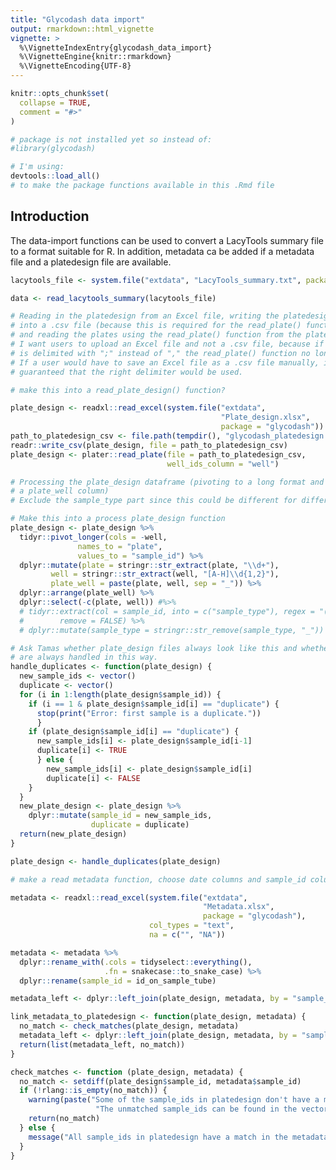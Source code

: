 ```yaml
---
title: "Glycodash data import"
output: rmarkdown::html_vignette
vignette: >
  %\VignetteIndexEntry{glycodash_data_import}
  %\VignetteEngine{knitr::rmarkdown}
  %\VignetteEncoding{UTF-8}
---
```


```r
knitr::opts_chunk$set(
  collapse = TRUE,
  comment = "#>"
)
```

```r
# package is not installed yet so instead of:
#library(glycodash)

# I'm using:
devtools::load_all()
# to make the package functions available in this .Rmd file
```

## Introduction

The data-import functions can be used to convert a LacyTools summary file to a format suitable for R. In addition, metadata ca be added if a metadata file and a platedesign file are available.

```r

lacytools_file <- system.file("extdata", "LacyTools_summary.txt", package = "glycodash")

data <- read_lacytools_summary(lacytools_file)

# Reading in the platedesign from an Excel file, writing the platedesign 
# into a .csv file (because this is required for the read_plate() function from plater) 
# and reading the plates using the read_plate() function from the plater package.
# I want users to upload an Excel file and not a .csv file, because if the csv file
# is delimited with ";" instead of "," the read_plate() function no longer works.
# If a user would have to save an Excel file as a .csv file manually, it cannot be 
# guaranteed that the right delimiter would be used.

# make this into a read_plate_design() function?

plate_design <- readxl::read_excel(system.file("extdata",
                                               "Plate_design.xlsx",
                                               package = "glycodash"))
path_to_platedesign_csv <- file.path(tempdir(), "glycodash_platedesign.csv")
readr::write_csv(plate_design, file = path_to_platedesign_csv)
plate_design <- plater::read_plate(file = path_to_platedesign_csv, 
                                   well_ids_column = "well")

# Processing the plate_design dataframe (pivoting to a long format and adding
# a plate_well column)
# Exclude the sample_type part since this could be different for different data?

# Make this into a process plate_design function
plate_design <- plate_design %>%
  tidyr::pivot_longer(cols = -well,
               names_to = "plate",
               values_to = "sample_id") %>%
  dplyr::mutate(plate = stringr::str_extract(plate, "\\d+"),
         well = stringr::str_extract(well, "[A-H]\\d{1,2}"),
         plate_well = paste(plate, well, sep = "_")) %>% 
  dplyr::arrange(plate_well) %>% 
  dplyr::select(-c(plate, well)) #%>% 
  # tidyr::extract(col = sample_id, into = c("sample_type"), regex = "(.+_|[[:alpha:]]+)", 
  #        remove = FALSE) %>% 
  # dplyr::mutate(sample_type = stringr::str_remove(sample_type, "_"))

# Ask Tamas whether plate_design files always look like this and whether duplicates
# are always handled in this way.
handle_duplicates <- function(plate_design) {
  new_sample_ids <- vector()
  duplicate <- vector()
  for (i in 1:length(plate_design$sample_id)) {
    if (i == 1 & plate_design$sample_id[i] == "duplicate") {
      stop(print("Error: first sample is a duplicate."))
      }
    if (plate_design$sample_id[i] == "duplicate") {
      new_sample_ids[i] <- plate_design$sample_id[i-1]
      duplicate[i] <- TRUE
      } else {
        new_sample_ids[i] <- plate_design$sample_id[i]
        duplicate[i] <- FALSE
    }
  }
  new_plate_design <- plate_design %>% 
    dplyr::mutate(sample_id = new_sample_ids,
                  duplicate = duplicate)
  return(new_plate_design)
}

plate_design <- handle_duplicates(plate_design)

# make a read metadata function, choose date columns and sample_id column?

metadata <- readxl::read_excel(system.file("extdata",
                                           "Metadata.xlsx",
                                           package = "glycodash"),
                               col_types = "text", 
                               na = c("", "NA"))

metadata <- metadata %>% 
  dplyr::rename_with(.cols = tidyselect::everything(), 
                     .fn = snakecase::to_snake_case) %>% 
  dplyr::rename(sample_id = id_on_sample_tube)

metadata_left <- dplyr::left_join(plate_design, metadata, by = "sample_id")

link_metadata_to_platedesign <- function(plate_design, metadata) {
  no_match <- check_matches(plate_design, metadata)
  metadata_left <- dplyr::left_join(plate_design, metadata, by = "sample_id")
  return(list(metadata_left, no_match))
}

check_matches <- function (plate_design, metadata) {
  no_match <- setdiff(plate_design$sample_id, metadata$sample_id)
  if (!rlang::is_empty(no_match)) {
    warning(paste("Some of the sample_ids in platedesign don't have a match in the metadata.",
                   "The unmatched sample_ids can be found in the vector \"no_match\"."))
    return(no_match)
  } else {
    message("All sample_ids in platedesign have a match in the metadata.")
  }
}


```

